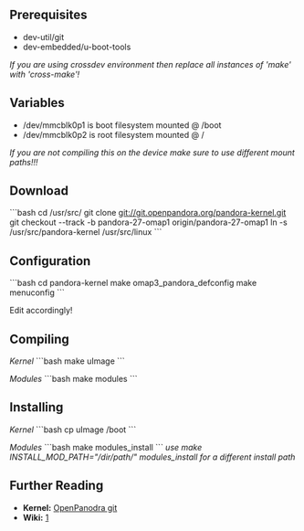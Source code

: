 == Prerequisites ==
* dev-util/git
* dev-embedded/u-boot-tools

''If you are using crossdev environment then replace all instances of 'make' with 'cross-make'!''

== Variables ==
* /dev/mmcblk0p1 is boot filesystem mounted @ /boot
* /dev/mmcblk0p2 is root filesystem mounted @ /
''If you are not compiling this on the device make sure to use different mount paths!!!''

== Download ==
```bash
cd /usr/src/
git clone git://git.openpandora.org/pandora-kernel.git
git checkout --track -b pandora-27-omap1 origin/pandora-27-omap1
ln -s /usr/src/pandora-kernel /usr/src/linux
```

== Configuration ==

```bash
cd pandora-kernel
make omap3_pandora_defconfig
make menuconfig
```

Edit accordingly!

== Compiling ==

''Kernel''
```bash
make uImage
```

''Modules''
```bash
make modules
```

== Installing ==

''Kernel''
```bash
cp uImage /boot
```

''Modules''
```bash
make modules_install
```
''use make INSTALL_MOD_PATH="/dir/path/" modules_install for a different install path''

== Further Reading ==
* '''Kernel:''' [http://git.openpandora.org/cgi-bin/gitweb.cgi?p=pandora-kernel.git;a=summary OpenPanodra git]
* '''Wiki:''' [http://pandorawiki.org/Kernel_build_instructions]
